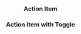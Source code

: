 
<Edit folder={props.folder} />

<Header
  title="Modal Components"
  subtitle="UI components for modal overlays."
  npm={props.npm}
/>

### Action Item

<ActionItemStatic />

### Action Item with Toggle

<ActionItemWithToggle />
